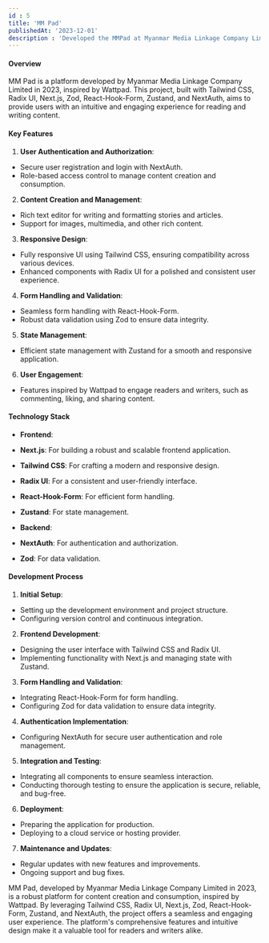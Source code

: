 ```yaml
---
id : 5
title: 'MM Pad'
publishedAt: '2023-12-01'
description : 'Developed the MMPad at Myanmar Media Linkage Company Limited in 2023. The project, built with Tailwindcss, RadixUI, NextJS, Zod, React-Hook-Form, Zustand, NextAuth, Inspired by Wattpad'
---
```

#### Overview
MM Pad is a platform developed by Myanmar Media Linkage Company Limited in 2023, inspired by Wattpad. This project, built with Tailwind CSS, Radix UI, Next.js, Zod, React-Hook-Form, Zustand, and NextAuth, aims to provide users with an intuitive and engaging experience for reading and writing content.

#### Key Features

1. **User Authentication and Authorization**:
- Secure user registration and login with NextAuth.
- Role-based access control to manage content creation and consumption.

2. **Content Creation and Management**:
- Rich text editor for writing and formatting stories and articles.
- Support for images, multimedia, and other rich content.

3. **Responsive Design**:
- Fully responsive UI using Tailwind CSS, ensuring compatibility across various devices.
- Enhanced components with Radix UI for a polished and consistent user experience.

4. **Form Handling and Validation**:
- Seamless form handling with React-Hook-Form.
- Robust data validation using Zod to ensure data integrity.

5. **State Management**:
- Efficient state management with Zustand for a smooth and responsive application.

6. **User Engagement**:
- Features inspired by Wattpad to engage readers and writers, such as commenting, liking, and sharing content.

#### Technology Stack

- **Frontend**:
- **Next.js**: For building a robust and scalable frontend application.
- **Tailwind CSS**: For crafting a modern and responsive design.
- **Radix UI**: For a consistent and user-friendly interface.
- **React-Hook-Form**: For efficient form handling.
- **Zustand**: For state management.

- **Backend**:
- **NextAuth**: For authentication and authorization.
- **Zod**: For data validation.

#### Development Process

1. **Initial Setup**:
- Setting up the development environment and project structure.
- Configuring version control and continuous integration.

2. **Frontend Development**:
- Designing the user interface with Tailwind CSS and Radix UI.
- Implementing functionality with Next.js and managing state with Zustand.

3. **Form Handling and Validation**:
- Integrating React-Hook-Form for form handling.
- Configuring Zod for data validation to ensure data integrity.

4. **Authentication Implementation**:
- Configuring NextAuth for secure user authentication and role management.

5. **Integration and Testing**:
- Integrating all components to ensure seamless interaction.
- Conducting thorough testing to ensure the application is secure, reliable, and bug-free.

6. **Deployment**:
- Preparing the application for production.
- Deploying to a cloud service or hosting provider.

7. **Maintenance and Updates**:
- Regular updates with new features and improvements.
- Ongoing support and bug fixes.

MM Pad, developed by Myanmar Media Linkage Company Limited in 2023, is a robust platform for content creation and consumption, inspired by Wattpad. By leveraging Tailwind CSS, Radix UI, Next.js, Zod, React-Hook-Form, Zustand, and NextAuth, the project offers a seamless and engaging user experience. The platform's comprehensive features and intuitive design make it a valuable tool for readers and writers alike.